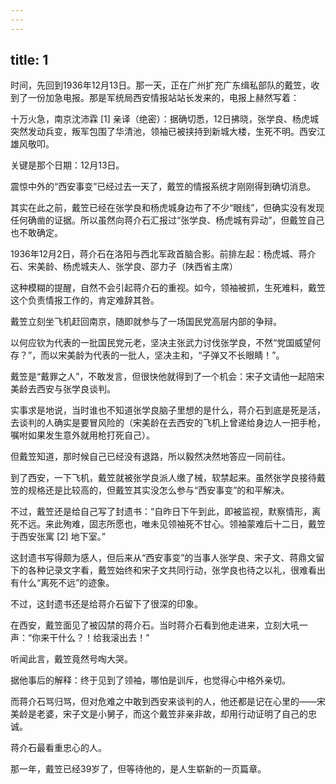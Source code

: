 ```yaml
---
---
---
```

title: 1
---



时间，先回到1936年12月13日。那一天，正在广州扩充广东缉私部队的戴笠，收到了一份加急电报。那是军统局西安情报站站长发来的，电报上赫然写着：

十万火急，南京沈沛霖 [1] 亲译（绝密）：据确切悉，12日拂晓，张学良、杨虎城突然发动兵变，叛军包围了华清池，领袖已被挟持到新城大楼，生死不明。西安江雄风敬叩。

关键是那个日期：12月13日。

震惊中外的“西安事变”已经过去一天了，戴笠的情报系统才刚刚得到确切消息。

其实在此之前，戴笠已经在张学良和杨虎城身边布了不少“眼线”，但确实没有发现任何确凿的证据。所以虽然向蒋介石汇报过“张学良、杨虎城有异动”，但戴笠自己也不敢确定。

1936年12月2日，蒋介石在洛阳与西北军政首脑合影。前排左起：杨虎城、蒋介石、宋美龄、杨虎城夫人、张学良、邵力子（陕西省主席）



这种模糊的提醒，自然不会引起蒋介石的重视。如今，领袖被抓，生死难料，戴笠这个负责情报工作的，肯定难辞其咎。

戴笠立刻坐飞机赶回南京，随即就参与了一场国民党高层内部的争辩。

以何应钦为代表的一批国民党元老，坚决主张武力讨伐张学良，不然“党国威望何存？”，而以宋美龄为代表的一批人，坚决主和，“子弹又不长眼睛！”。

戴笠是“戴罪之人”，不敢发言，但很快他就得到了一个机会：宋子文请他一起陪宋美龄去西安与张学良谈判。

实事求是地说，当时谁也不知道张学良脑子里想的是什么，蒋介石到底是死是活，去谈判的人确实是要冒风险的（宋美龄在去西安的飞机上曾递给身边人一把手枪，嘱咐如果发生意外就用枪打死自己）。

但戴笠知道，那时候自己已经没有退路，所以毅然决然地答应一同前往。

到了西安，一下飞机，戴笠就被张学良派人缴了械，软禁起来。虽然张学良接待戴笠的规格还是比较高的，但戴笠其实没怎么参与“西安事变”的和平解决。

不过，戴笠还是给自己写了封遗书：“自昨日下午到此，即被监视，默察情形，离死不远。来此殉难，固志所愿也，唯未见领袖死不甘心。领袖蒙难后十二日，戴笠于西安张寓 [2] 地下室。”

这封遗书写得颇为感人，但后来从“西安事变”的当事人张学良、宋子文、蒋鼎文留下的各种记录文字看，戴笠始终和宋子文共同行动，张学良也待之以礼，很难看出有什么“离死不远”的迹象。

不过，这封遗书还是给蒋介石留下了很深的印象。

在西安，戴笠面见了被囚禁的蒋介石。当时蒋介石看到他走进来，立刻大吼一声：“你来干什么？！给我滚出去！”

听闻此言，戴笠竟然号啕大哭。

据他事后的解释：终于见到了领袖，哪怕是训斥，也觉得心中格外亲切。

而蒋介石骂归骂，但对危难之中敢到西安来谈判的人，他还都是记在心里的——宋美龄是老婆，宋子文是小舅子，而这个戴笠非亲非故，却用行动证明了自己的忠诚。

蒋介石最看重忠心的人。

那一年，戴笠已经39岁了，但等待他的，是人生崭新的一页篇章。